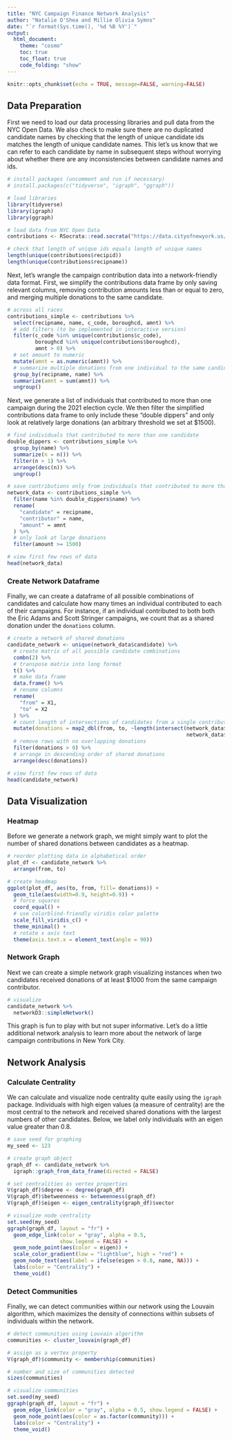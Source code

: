 ```yaml
---
title: "NYC Campaign Finance Network Analysis"
author: "Natalie O'Shea and Millie Olivia Symns"
date: "`r format(Sys.time(), '%d %B %Y')`"
output:
  html_document:
    theme: "cosmo"
    toc: true
    toc_float: true
    code_folding: "show"
---
```


```r
knitr::opts_chunk$set(echo = TRUE, message=FALSE, warning=FALSE)
```

## Data Preparation

First we need to load our data processing libraries and pull data from the NYC Open Data. We also check to make sure there are no duplicated candidate names by checking that the length of unique candidate ids matches the length of unique candidate names. This let's us know that we can refer to each candidate by name in subsequent steps without worrying about whether there are any inconsistencies between candidate names and ids.

```r
# install packages (uncomment and run if necessary)
# install.packages(c("tidyverse", "igraph", "ggraph"))

# load libraries
library(tidyverse)
library(igraph)
library(ggraph)

# load data from NYC Open Data
contributions <- RSocrata::read.socrata("https://data.cityofnewyork.us/resource/rjkp-yttg.json")

# check that length of unique ids equals length of unique names
length(unique(contributions$recipid))
length(unique(contributions$recipname))
```

Next, let's wrangle the campaign contribution data into a network-friendly data format. First, we simplify the contributions data frame by only saving relevant columns, removing contribution amounts less than or equal to zero, and merging multiple donations to the same candidate.

```r
# across all races
contributions_simple <- contributions %>%
  select(recipname, name, c_code, boroughcd, amnt) %>%
  # add filters (to be implemented in interactive version)
  filter(c_code %in% unique(contributions$c_code),
         boroughcd %in% unique(contributions$boroughcd),
         amnt > 0) %>%
  # set amount to numeric
  mutate(amnt = as.numeric(amnt)) %>%
  # summarize multiple donations from one individual to the same candidate
  group_by(recipname, name) %>%
  summarize(amnt = sum(amnt)) %>%
  ungroup()
```

Next, we generate a list of individuals that contributed to more than one campaign during the 2021 election cycle. We then filter the simplified contributions data frame to only include these "double dippers" and only look at relatively large donations (an arbitrary threshold we set at $1500).

```r
# find individuals that contributed to more than one candidate
double_dippers <- contributions_simple %>%
  group_by(name) %>%
  summarize(n = n()) %>%
  filter(n > 1) %>%
  arrange(desc(n)) %>%
  ungroup()

# save contributions only from individuals that contributed to more than one candidate
network_data <- contributions_simple %>%
  filter(name %in% double_dippers$name) %>%
  rename(
    "candidate" = recipname,
    "contributor" = name,
    "amount" = amnt
  ) %>%
  # only look at large donations
  filter(amount >= 1500)

# view first few rows of data
head(network_data)
```

### Create Network Dataframe

Finally, we can create a dataframe of all possible combinations of candidates and calculate how many times an individual contributed to each of their campaigns. For instance, if an individual contributed to both both the Eric Adams and Scott Stringer campaigns, we count that as a shared donation under the `donations` column.

```r
# create a network of shared donations 
candidate_network <- unique(network_data$candidate) %>%
  # create matrix of all possible candidate combinations
  combn(2) %>%
  # transpose matrix into long format
  t() %>%
  # make data frame
  data.frame() %>%
  # rename columns
  rename(
    "from" = X1,
    "to" = X2
  ) %>%
  # count length of intersections of candidates from a single contributor
  mutate(donations = map2_dbl(from, to, ~length(intersect(network_data$contributor[network_data$candidate == .x],
                                                          network_data$contributor[network_data$candidate == .y])))) %>%
  # remove rows with no overlapping donations
  filter(donations > 0) %>%
  # arrange in descending order of shared donations
  arrange(desc(donations))

# view first few rows of data
head(candidate_network)
```

## Data Visualization

### Heatmap

Before we generate a network graph, we might simply want to plot the number of shared donations between candidates as a heatmap.

```r
# reorder plotting data in alphabetical order
plot_df <- candidate_network %>%
  arrange(from, to)

# create headmap
ggplot(plot_df, aes(to, from, fill= donations)) + 
  geom_tile(aes(width=0.9, height=0.9)) +
  # force squares
  coord_equal() +
  # use colorblind-friendly viridis color palette
  scale_fill_viridis_c() +
  theme_minimal() +
  # rotate x axis text
  theme(axis.text.x = element_text(angle = 90))
```

### Network Graph

Next we can create a simple network graph visualizing instances when two candidates received donations of at least $1000 from the same campaign contributor.

```r
# visualize
candidate_network %>%
  networkD3::simpleNetwork()
```

This graph is fun to play with but not super informative. Let's do a little additional network analysis to learn more about the network of large campaign contributions in New York City.

## Network Analysis

### Calculate Centrality

We can calculate and visualize node centrality quite easily using the `igraph` package. Individuals with high eigen values (a measure of centrality) are the most central to the network and received shared donations with the largest numbers of other candidates. Below, we label only individuals with an eigen value greater than 0.8.

```r
# save seed for graphing
my_seed <- 123

# create graph object
graph_df <- candidate_network %>%
  igraph::graph_from_data_frame(directed = FALSE)

# set centralities as vertex properties
V(graph_df)$degree <- degree(graph_df)
V(graph_df)$betweenness <- betweenness(graph_df)
V(graph_df)$eigen <- eigen_centrality(graph_df)$vector

# visualize node centrality
set.seed(my_seed)
ggraph(graph_df, layout = "fr") +
  geom_edge_link(color = "gray", alpha = 0.5,  
                 show.legend = FALSE) +
  geom_node_point(aes(color = eigen)) +
  scale_color_gradient(low = "lightblue", high = "red") +
  geom_node_text(aes(label = ifelse(eigen > 0.8, name, NA))) +
  labs(color = "Centrality") +
  theme_void()
```

### Detect Communities

Finally, we can detect communities within our network using the Louvain algorithm, which maximizes the density of connections within subsets of individuals within the network.

```r
# detect communities using Louvain algorithm
communities <- cluster_louvain(graph_df)

# assign as a vertex property
V(graph_df)$community <- membership(communities)

# number and size of communities detected
sizes(communities)

# visualize communities
set.seed(my_seed)
ggraph(graph_df, layout = "fr") +
  geom_edge_link(color = "gray", alpha = 0.5, show.legend = FALSE) +
  geom_node_point(aes(color = as.factor(community))) +
  labs(color = "Centrality") +
  theme_void()
```

